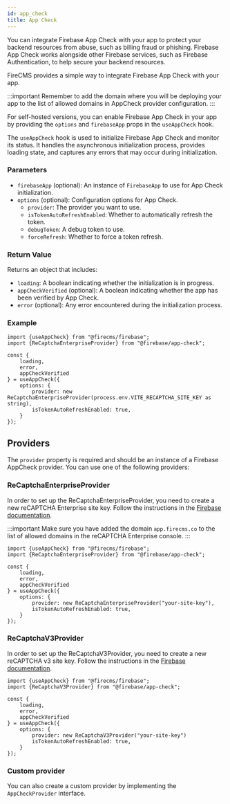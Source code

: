 ```yaml
---
id: app_check
title: App Check
---
```


You can integrate Firebase App Check with your app to protect your backend resources from abuse, such as billing fraud
or phishing. Firebase App Check works alongside other Firebase services, such as Firebase Authentication,
to help secure your backend resources.

FireCMS provides a simple way to integrate Firebase App Check with your app.

:::important
Remember to add the domain where you will be deploying your app to the list of allowed domains in AppCheck provider
configuration.
:::

For self-hosted versions, you can enable Firebase App Check in your app by providing the `options`
and `firebaseApp` props in the `useAppCheck` hook.

The `useAppCheck` hook is used to initialize Firebase App Check and monitor its status.
It handles the asynchronous initialization process, provides loading state, and captures any errors that
may occur during initialization.

### Parameters

- `firebaseApp` (optional): An instance of `FirebaseApp` to use for App Check initialization.
- `options` (optional): Configuration options for App Check.
    - `provider`: The provider you want to use.
    - `isTokenAutoRefreshEnabled`: Whether to automatically refresh the token.
    - `debugToken`: A debug token to use.
    - `forceRefresh`: Whether to force a token refresh.

### Return Value

Returns an object that includes:
- `loading`: A boolean indicating whether the initialization is in progress.
- `appCheckVerified` (optional): A boolean indicating whether the app has been verified by App Check.
- `error` (optional): Any error encountered during the initialization process.

### Example

```tsx
import {useAppCheck} from "@firecms/firebase";
import {ReCaptchaEnterpriseProvider} from "@firebase/app-check";

const {
    loading,
    error,
    appCheckVerified
} = useAppCheck({
    options: {
        provider: new ReCaptchaEnterpriseProvider(process.env.VITE_RECAPTCHA_SITE_KEY as string),
        isTokenAutoRefreshEnabled: true,
    }
});
```


## Providers

The `provider` property is required and should be an instance of a Firebase AppCheck provider.
You can use one of the following providers:

### ReCaptchaEnterpriseProvider

In order to set up the ReCaptchaEnterpriseProvider, you need to create a new reCAPTCHA Enterprise site key.
Follow the instructions in the [Firebase documentation](https://firebase.google.com/docs/app-check/web/recaptcha-enterprise-provider).

:::important
Make sure you have added the domain `app.firecms.co` to the list of allowed domains in the reCAPTCHA Enterprise console.
:::

```tsx
import {useAppCheck} from "@firecms/firebase";
import {ReCaptchaEnterpriseProvider} from "@firebase/app-check";

const {
    loading,
    error,
    appCheckVerified
} = useAppCheck({
    options: {
        provider: new ReCaptchaEnterpriseProvider("your-site-key"),
        isTokenAutoRefreshEnabled: true,
    }
});
```

### ReCaptchaV3Provider

In order to set up the ReCaptchaV3Provider, you need to create a new reCAPTCHA v3 site key.
Follow the instructions in the [Firebase documentation](https://firebase.google.com/docs/app-check/web/recaptcha-provider).

```tsx
import {useAppCheck} from "@firecms/firebase";
import {ReCaptchaV3Provider} from "@firebase/app-check";

const {
    loading,
    error,
    appCheckVerified
} = useAppCheck({
    options: {
        provider: new ReCaptchaV3Provider("your-site-key")
        isTokenAutoRefreshEnabled: true,
    }
});
```

### Custom provider

You can also create a custom provider by implementing the `AppCheckProvider` interface.
